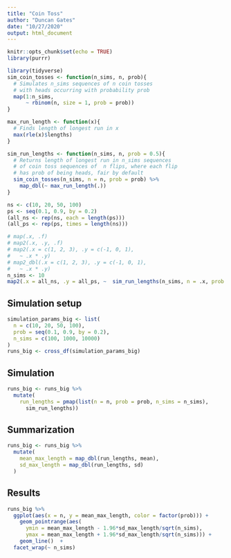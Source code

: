 ```yaml
---
title: "Coin Toss"
author: "Duncan Gates"
date: "10/27/2020"
output: html_document
---
```


```r
knitr::opts_chunk$set(echo = TRUE)
library(purrr)
```



```r
library(tidyverse)
sim_coin_tosses <- function(n_sims, n, prob){
  # Simulates n_sims sequences of n coin tosses
  # with heads occurring with probability prob
  map(1:n_sims, 
      ~ rbinom(n, size = 1, prob = prob))
}

max_run_length <- function(x){
  # Finds length of longest run in x
  max(rle(x)$lengths)
}

sim_run_lengths <- function(n_sims, n, prob = 0.5){
  # Returns length of longest run in n_sims sequences
  # of coin toss sequences of  n flips, where each flip
  # has prob of being heads, fair by default
  sim_coin_tosses(n_sims, n = n, prob = prob) %>% 
    map_dbl(~ max_run_length(.))
}
```


```r
ns <- c(10, 20, 50, 100)
ps <- seq(0.1, 0.9, by = 0.2)
(all_ns <- rep(ns, each = length(ps)))
(all_ps <- rep(ps, times = length(ns)))
```

```r
# map(.x, .f)
# map2(.x, .y, .f)
# map2(.x = c(1, 2, 3), .y = c(-1, 0, 1),
#   ~ .x * .y)
# map2_dbl(.x = c(1, 2, 3), .y = c(-1, 0, 1),
#   ~ .x * .y)
n_sims <- 10
map2(.x = all_ns, .y = all_ps, ~  sim_run_lengths(n_sims, n = .x, prob = .y))
```

## Simulation setup

```r
simulation_params_big <- list(
  n = c(10, 20, 50, 100), 
  prob = seq(0.1, 0.9, by = 0.2),
  n_sims = c(100, 1000, 10000)
)
runs_big <- cross_df(simulation_params_big)
```

## Simulation

```r
runs_big <- runs_big %>% 
  mutate(
    run_lengths = pmap(list(n = n, prob = prob, n_sims = n_sims), 
      sim_run_lengths)) 
```


## Summarization 
```r
runs_big <- runs_big %>% 
  mutate(
    mean_max_length = map_dbl(run_lengths, mean),
    sd_max_length = map_dbl(run_lengths, sd)
  )
```

## Results 
```r
runs_big %>% 
  ggplot(aes(x = n, y = mean_max_length, color = factor(prob))) +
    geom_pointrange(aes(
      ymin = mean_max_length - 1.96*sd_max_length/sqrt(n_sims),
      ymax = mean_max_length + 1.96*sd_max_length/sqrt(n_sims))) +
    geom_line()  +
  facet_wrap(~ n_sims)
```






